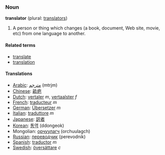 ===Noun===
'''translator''' (plural: [[translators]])

#A person or thing which changes (a book, document, Web site, movie, etc) from one language to another.

====Related terms====
*[[translate]]
*[[translation]]

====Translations====
*[[Arabic]]: [[مترجم]] (mtrjm)
*[[Chinese]]: [[畝疤]]
*[[Dutch]]: [[vertaler]] ''m'', [[vertaalster]] ''f''
*[[French]]: [[traducteur]] ''m''
*[[German]]: [[Übersetzer]] ''m''
*[[Italian]]: [[traduttore]] ''m''
*[[Japanese]]: [[訳者]]
*[[Korean]]: [[통역]] (ddongeok)
*Mongolian: [[орчуулагч]] (orchuulagch)
*[[Russian]]: [[переводчик]] (perevodnik)
*[[Spanish]]: [[traductor]] ''m''
*[[Swedish]]: [[översättare]] ''c''